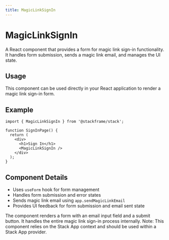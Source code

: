 ```yaml
---
title: MagicLinkSignIn
---
```


# MagicLinkSignIn

A React component that provides a form for magic link sign-in functionality. It handles form submission, sends a magic link email, and manages the UI state.

## Usage

This component can be used directly in your React application to render a magic link sign-in form.

## Example

```tsx
import { MagicLinkSignIn } from '@stackframe/stack';

function SignInPage() {
  return (
    <div>
      <h1>Sign In</h1>
      <MagicLinkSignIn />
    </div>
  );
}
```

## Component Details

- Uses `useForm` hook for form management
- Handles form submission and error states
- Sends magic link email using `app.sendMagicLinkEmail`
- Provides UI feedback for form submission and email sent state

The component renders a form with an email input field and a submit button. It handles the entire magic link sign-in process internally.
Note: This component relies on the Stack App context and should be used within a Stack App provider.